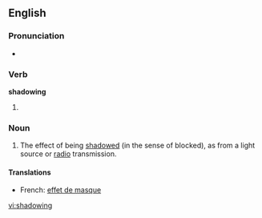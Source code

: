==English==

===Pronunciation===
*{{audio|en-us-shadowing.ogg|Audio (US)}}


===Verb===
'''shadowing'''

# {{present participle of|[[shadow]]}}

===Noun===
# The effect of being [[shadow]]ed (in the sense of blocked), as from a light source or [[radio]] transmission.

====Translations====
*French: [[effet de masque]]

[[vi:shadowing]]